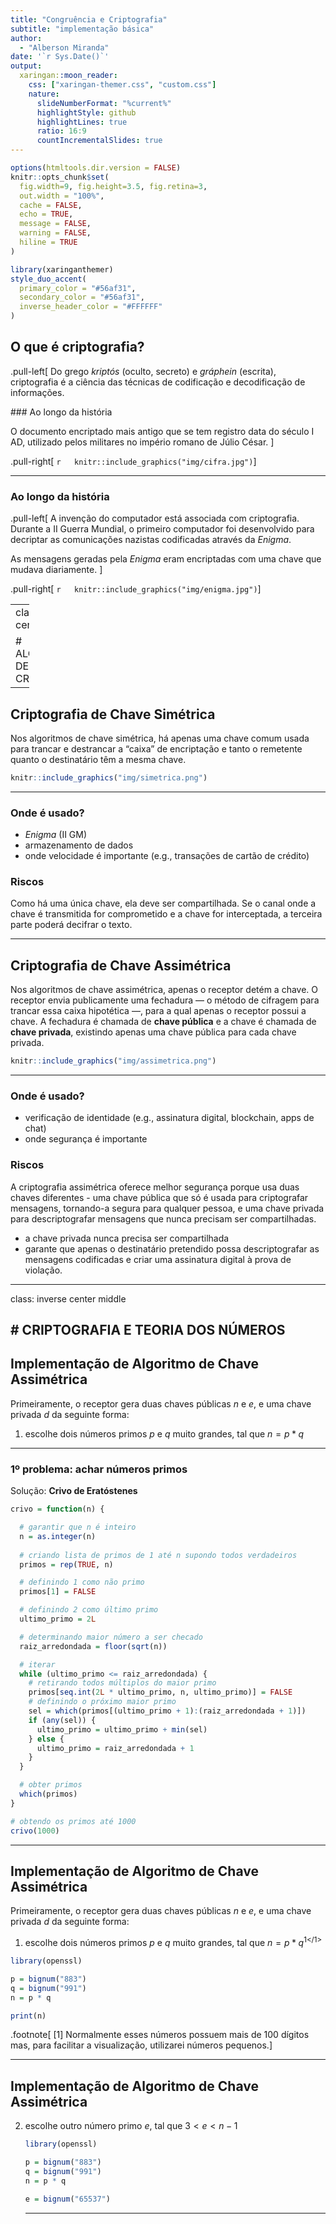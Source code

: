 ```yaml
---
title: "Congruência e Criptografia"
subtitle: "implementação básica"  
author: 
  - "Alberson Miranda"
date: '`r Sys.Date()`'
output:
  xaringan::moon_reader:
    css: ["xaringan-themer.css", "custom.css"]
    nature:
      slideNumberFormat: "%current%"
      highlightStyle: github
      highlightLines: true
      ratio: 16:9
      countIncrementalSlides: true
---
```


```r
options(htmltools.dir.version = FALSE)
knitr::opts_chunk$set(
  fig.width=9, fig.height=3.5, fig.retina=3,
  out.width = "100%",
  cache = FALSE,
  echo = TRUE,
  message = FALSE, 
  warning = FALSE,
  hiline = TRUE
)
```

```r
library(xaringanthemer)
style_duo_accent(
  primary_color = "#56af31",
  secondary_color = "#56af31",
  inverse_header_color = "#FFFFFF"
)
```

## O que é criptografia?

.pull-left[
  Do grego _kriptós_ (oculto, secreto) e _gráphein_ (escrita), criptografia é a ciência das técnicas de codificação e decodificação de informações.

  ### Ao longo da história

  O documento encriptado mais antigo que se tem registro data do século I AD, utilizado pelos militares no império romano de Júlio César.
]

.pull-right[
  ```r
  knitr::include_graphics("img/cifra.jpg")
  ```
]

---

### Ao longo da história

.pull-left[
  A invenção do computador está associada com criptografia. Durante a II Guerra Mundial, o primeiro computador foi desenvolvido para decriptar as comunicações nazistas codificadas através da _Enigma_.

  As mensagens geradas pela _Enigma_ eram encriptadas com uma chave que mudava diariamente.
]

.pull-right[
  ```r
  knitr::include_graphics("img/enigma.jpg")
  ```
]

---
class: inverse center middle

# ALGORITMOS DE CRIPTOGRAFIA
---

## Criptografia de Chave Simétrica

Nos algoritmos de chave simétrica, há apenas uma chave comum usada para trancar e destrancar a "caixa" de encriptação e tanto o remetente quanto o destinatário têm a mesma chave.

```r

knitr::include_graphics("img/simetrica.png")
```
---
  
### Onde é usado?

- _Enigma_ (II GM)
- armazenamento de dados
- onde velocidade é importante (e.g., transações de cartão de crédito)

### Riscos

Como há uma única chave, ela deve ser compartilhada. Se o canal onde a chave é transmitida for comprometido e a chave for interceptada, a terceira parte poderá decifrar o texto.

---

## Criptografia de Chave Assimétrica

Nos algoritmos de chave assimétrica, apenas o receptor detém a chave. O receptor envia publicamente uma fechadura — o método de cifragem para trancar essa caixa hipotética —, para a qual apenas o receptor possui a chave. A fechadura é chamada de **chave pública** e a chave é chamada de **chave privada**, existindo apenas uma chave pública para cada chave privada.

```r

knitr::include_graphics("img/assimetrica.png")
```

---
  
### Onde é usado?

- verificação de identidade (e.g., assinatura digital, blockchain, apps de chat)
- onde segurança é importante

### Riscos

A criptografia assimétrica oferece melhor segurança porque usa duas chaves diferentes - uma chave pública que só é usada para criptografar mensagens, tornando-a segura para qualquer pessoa, e uma chave privada para descriptografar mensagens que nunca precisam ser compartilhadas.

- a chave privada nunca precisa ser compartilhada
- garante que apenas o destinatário pretendido possa descriptografar as mensagens codificadas e criar uma assinatura digital à prova de violação. 

---

class: inverse center middle

# CRIPTOGRAFIA E TEORIA DOS NÚMEROS
---
  
## Implementação de Algoritmo de Chave Assimétrica

Primeiramente, o receptor gera duas chaves públicas $n$ e $e$, e uma chave privada $d$ da seguinte forma:

1. escolhe dois números primos $p$ e $q$ muito grandes, tal que $n=p*q$

---
  
### 1º problema: achar números primos

Solução: **Crivo de Eratóstenes**

```r
crivo = function(n) {

  # garantir que n é inteiro
  n = as.integer(n)
  
  # criando lista de primos de 1 até n supondo todos verdadeiros
  primos = rep(TRUE, n)

  # definindo 1 como não primo
  primos[1] = FALSE

  # definindo 2 como último primo
  ultimo_primo = 2L

  # determinando maior número a ser checado
  raiz_arredondada = floor(sqrt(n))

  # iterar
  while (ultimo_primo <= raiz_arredondada) {
    # retirando todos múltiplos do maior primo
    primos[seq.int(2L * ultimo_primo, n, ultimo_primo)] = FALSE
    # definindo o próximo maior primo
    sel = which(primos[(ultimo_primo + 1):(raiz_arredondada + 1)])
    if (any(sel)) {
      ultimo_primo = ultimo_primo + min(sel)
    } else {
      ultimo_primo = raiz_arredondada + 1
    }
  }

  # obter primos
  which(primos)
}

```
```r
# obtendo os primos até 1000
crivo(1000)
```

---
  
## Implementação de Algoritmo de Chave Assimétrica

Primeiramente, o receptor gera duas chaves públicas $n$ e $e$, e uma chave privada $d$ da seguinte forma:

1. escolhe dois números primos $p$ e $q$ muito grandes, tal que $n=p*q$<sup>1</1>

```r
library(openssl)

p = bignum("883")
q = bignum("991")
n = p * q

print(n)
```

.footnote[
  [1] Normalmente esses números possuem mais de 100 dígitos mas, para facilitar a visualização, utilizarei números pequenos.
]

---
  
## Implementação de Algoritmo de Chave Assimétrica

<ol start=2>
<li> escolhe outro número primo $e$, tal que $3< e < n-1$

```r
library(openssl)

p = bignum("883")
q = bignum("991")
n = p * q

e = bignum("65537")
```

---